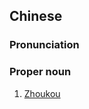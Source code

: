{{also|周口}}
==Chinese==
{{zh-forms|s=周口|t2=週口}}
{{wikipedia|Zhoukou}}

===Pronunciation===
{{zh-pron
|m=Zhōukǒu
|cat=pn
}}

===Proper noun===
{{zh-proper noun}}
# [[Zhoukou]]

{{zh-cat|Cities}}